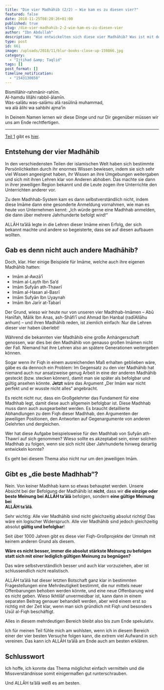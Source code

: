 ```yaml
---
title: "Die vier Madhāhib (2/2) – Wie kam es zu diesen vier?"
featured: false
date: 2018-11-25T08:20:26+01:00
published: true
slug: /die-vier-madhahib-2-2-wie-kam-es-zu-diesen-vier
author: "Ibn Abdullah"
description: "Wie entwickelten sich diese vier Madhāhib? Was ist mit den anderen frühen Madhāhib? Ist jede Madhhab absolut richtig?"
type: post
id: 661
image: /uploads/2018/11/blur-books-close-up-159866.jpg
category:
  - "Ijtihad &amp; Taqlid"
tags: []
post_format: []
timeline_notification:
  - "1543130650"
---
```


Bismillāhir-rahmānir-rahīm.  
Al-hamdu lillāhi rabbil-ālamīn.  
Was-salātu was-salāmu alā rasūlinā muhammad,  
wa alā ālihi wa sahbihi ajma’īn

In Deinem Namen lernen wir diese Dinge und nur Dir gegenüber müssen wir uns am Ende rechtfertigen.

---

[Teil 1](https://shafiimadhhab.wordpress.com/2018/11/22/die-vier-madhahib-2-2-was-steckt-dahinter/) gibt es [hier](https://shafiimadhhab.wordpress.com/2018/11/22/die-vier-madhahib-2-2-was-steckt-dahinter/).

## Entstehung der vier Madhāhib

In den verschiedensten Teilen der islamischen Welt haben sich bestimmte Persönlichkeiten durch ihr enormes Wissen bewiesen, indem sie sich sehr viel Wissen angeeignet haben, ihr Wissen an ihre Umgebungen weitergaben und sich mit ihren Lehren klar von Anderen abhoben. Das machte sie dann in ihrer jeweiligen Region bekannt und die Leute zogen ihre Unterrichte den Unterrichten anderer vor.

Zu dem Madhhab-System kam es dann selbstverständlich nicht, indem diese Imāme dann eine gesonderte Anmeldung vornahmen, wie man es heute von Unternehmen kennt: „Ich würde gerne eine Madhhab anmelden, die dann über mehrere Jahrhunderte befolgt wird!“

ALLĀH ta’ālā legte in die Lehren dieser Imāme einen Erfolg, der sich bekannt machte und andere so begeisterte, dass sie auf diesen aufbauen wollten.

## Gab es denn nicht auch andere **Madhāhib?**

Doch, klar. Hier einige Beispiele für Imāme, welche auch ihre eigenen Madhāhib hatten:

- Imām al-Awzā’ī
- Imām al-Layth Ibn Sa’d
- Imām Sufyān ath-Thawrī
- Imām al-Hasan al-Basrī
- Imām Sufyān Ibn Uyaynah
- Imām Ibn Jarīr at-Tabarī

Der Grund, wieso wir heute nur von unseren vier Madhhab-Imāmen – Abū Hanīfah, Mālik Ibn Anas, ash-Shāfi’ī und Ahmad Ibn Hanbal (radīAllāhu anhum) – und ihren Madhāhib reden, ist ziemlich einfach: Nur die Lehren dieser vier haben überlebt!

Während die bekannten vier Madhāhib eine große Anhängerschaft genossen, war dies bei den Madhāhib von genauso großen Imāmen nicht der Fall. Niemand hat ihre Lehren also an spätere Generationen weitergeben können.

Sogar wenn ihr Fiqh in einem ausreichenden Maß erhalten geblieben wäre, gäbe es da dennoch ein Problem: Im Gegensatz zu den vier Madhāhib hat niemand auch nur ansatzweise genug Arbeit in eine der anderen Madhāhib gesteckt (bzw. stecken können), damit man sie später als befolgbar und gültig ansehen könnte. **Jetzt** wäre das Argument „Der Imām war nicht perfekt und er wusste nicht alles“ angebracht.

Es reicht nicht nur, dass ein Großgelehrter das Fundament für eine Madhhab legt, damit diese auch allgemein befolgbar ist. Diese Madhhab muss dann auch ausgearbeitet werden. Es braucht detaillierte Abhandlungen zu dem Fiqh dieser Madhhab, den Argumenten der jeweiligen Positionen, den Antworten auf Gegenargumente von anderen Gelehrten und dergleichen.

Wer hat diese Aufgabe beispielsweise für den Madhhab von Sufyān ath-Thawrī auf sich genommen? Wieso sollte es akzeptabel sein, einer solchen Madhhab zu folgen, wenn sie sich nicht über Jahrhunderte hinweg derartig entwickeln konnte?

Es geht bei diesem Thema also nicht nur um den jeweiligen Imām.

## Gibt es „die beste Madhhab“?

Nein. Von keiner Madhhab kann so etwas behauptet werden. Unsere Absicht bei der Befolgung der Madhāhib ist **nicht**, dass wir **die einzige oder beste Meinung bei ALLĀH ta’ālā** befolgen, sondern **eine gültige Meinung bei**  
**ALLĀH ta’ālā**.

Sehr wichtig: Alle vier Madhāhib sind nicht gleichzeitig absolut richtig! Das wäre ein logischer Widerspruch. Alle vier Madhāhib sind jedoch gleichzeitig absolut **gültig und befolgbar**!

Seit über 1000 Jahren gibt es diese vier Fiqh-Großprojekte der Ummah mit keinem anderen Grund als diesem.

**Wäre es nicht besser, immer die absolut stärkste Meinung zu befolgen statt sich mit einer lediglich gültigen Meinung zu begnügen?**

Das wäre selbstverständlich besser und auch klar vorzuziehen, aber ist schlussendlich nicht realistisch.

ALLĀH ta’ālā hat dieser letzten Botschaft ganz klar in bestimmten Fragestellungen eine Mehrdeutigkeit bestimmt, die nur mittels neuer Offenbarungen behoben werden könnte, und eine neue Offenbarung wird es nicht geben. Wieso Ikhtilāf unvermeidbar ist, kann dann in einem separaten Beitrag genauer behandelt werden, aber wird einem erst so richtig mit der Zeit klar, wenn man sich gründlich mit Fiqh und besonders Usūl al-Fiqh beschäftigt.

Alles in diesem mehrdeutigen Bereich bleibt also bis zum Ende spekulativ.

Ich für meinen Teil fühle mich am wohlsten, wenn ich in diesem Bereich einer der vier besten Versuche folgen kann, die extrem viel Aufwand in sich vereinen. Das kann ich ALLĀH ta’ālā am Ende auch am besten erklären.

## Schlusswort

Ich hoffe, ich konnte das Thema möglichst einfach vermitteln und die Missverständnisse somit einigermaßen gut runterschrauben.

Und ALLĀH ta’ālā weiß es am besten.
